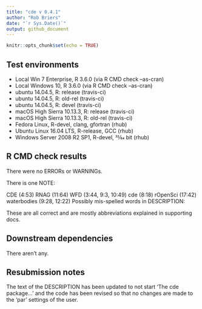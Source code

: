 ```yaml
---
title: "cde v 0.4.1"
author: "Rob Briers"
date: "`r Sys.Date()`"
output: github_document
---
```


```r
knitr::opts_chunk$set(echo = TRUE)
```

## Test environments

* Local Win 7 Enterprise, R 3.6.0 (via R CMD check --as-cran)
* Local Windows 10, R 3.6.0 (via R CMD check --as-cran)
* ubuntu 14.04.5, R: release (travis-ci)
* ubuntu 14.04.5, R: old-rel (travis-ci)
* ubuntu 14.04.5, R: devel (travis-ci)
* macOS High Sierra 10.13.3, R: release (travis-ci)
* macOS High Sierra 10.13.3, R: old-rel (travis-ci)
* Fedora Linux, R-devel, clang, gfortran (rhub)
* Ubuntu Linux 16.04 LTS, R-release, GCC (rhub)
* Windows Server 2008 R2 SP1, R-devel, 32⁄64 bit (rhub)

## R CMD check results

There were no ERRORs or WARNINGs. 

There is one NOTE:

CDE (4:53)
     RNAG (11:64)
     WFD (3:44, 9:3, 10:49)
     cde (8:18)
     rOpenSci (17:42)
     waterbodies (9:28, 12:22)
     Possibly mis-spelled words in DESCRIPTION:

  
These are all correct and are mostly abbreviations explained in supporting docs.

## Downstream dependencies

There aren't any.

## Resubmission notes

The text of the DESCRIPTION has been updated to not start 'The cde package...' and the code has been revised so that no changes are made to the 'par' settings of the user.
